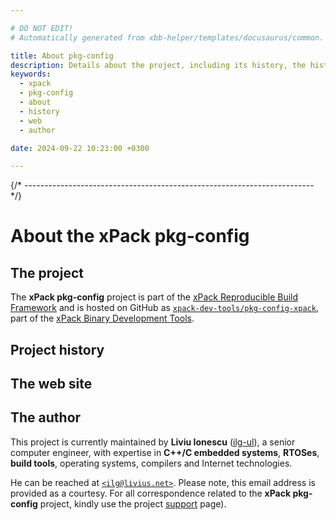 ```yaml
---

# DO NOT EDIT!
# Automatically generated from xbb-helper/templates/docusaurus/common.

title: About pkg-config
description: Details about the project, including its history, the history of the website, and details about the author.
keywords:
  - xpack
  - pkg-config
  - about
  - history
  - web
  - author

date: 2024-09-22 10:23:00 +0300

---
```



{/* ------------------------------------------------------------------------ */}

# About the xPack pkg-config

## The project

The **xPack pkg-config** project is part of the
[xPack Reproducible Build Framework](https://xpack.github.io)
and is hosted on GitHub as
[`xpack-dev-tools/pkg-config-xpack`](https://github.com/xpack-dev-tools/pkg-config-xpack),
part of the [xPack Binary Development Tools](https://github.com/xpack-dev-tools/).

<MoreIntro/>

## Project history

<History/>

## The web site

<Website/>

## The author

This project is currently maintained by **Liviu Ionescu**
([ilg-ul](https://github.com/ilg-ul)),
a senior computer engineer, with expertise in **C++/C embedded systems**,
**RTOSes**, **build tools**, operating systems, compilers
and Internet technologies.

He can be reached at [`<ilg@livius.net>`](mailto:ilg@livius.net).
Please note, this email address is provided as a courtesy.
For all correspondence related to the **xPack pkg-config**
project, kindly use the project [support](/docs/support/) page).
